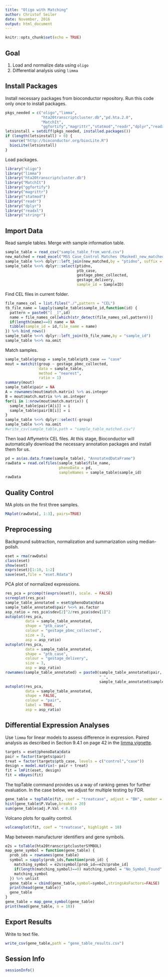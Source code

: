 ```yaml
---
title: "Oligo with Matching"
author: Christof Seiler
date: November, 2016
output: html_document
---
```


```r
knitr::opts_chunk$set(echo = TRUE)
```

## Goal

1. Load and normalize data using ``oligo``
2. Differential analysis using ``limma``

## Install Packages

Install necessary packages from bioconductor repository. Run this code only once to install packages.

```r
pkgs_needed = c("oligo","limma",
                "hta20transcriptcluster.db","pd.hta.2.0",
                "MatchIt",
                "ggfortify","magrittr","statmod","readr","dplyr","readxl","stringr")
letsinstall = setdiff(pkgs_needed, installed.packages()) 
if (length(letsinstall) > 0) {
  source("http://bioconductor.org/biocLite.R")
  biocLite(letsinstall)
}
```

Load packages.

```r
library("oligo")
library("limma")
library("hta20transcriptcluster.db")
library("MatchIt")
library("ggfortify")
library("magrittr")
library("statmod")
library("readr")
library("dplyr")
library("readxl")
library("stringr")
```

## Import Data

Read sample tables. Merge with sample information table.

```r
sample_table = read_csv("sample_table_from_word.csv")
new_matched = read_excel("MSS Case_Control Matches (Masked)_new_matched.xlsx")
sample_table %<>% dplyr::left_join(new_matched,by = "ptidno", suffix = c("", "2"))
sample_table %<>% dplyr::select(ptidno,
                                ptb_case,
                                gestage_pbmc_collected,
                                gestage_delivery,
                                sample_id = SampleID)
```

Find CEL files in current folder.

```r
file_names_cel = list.files("./",pattern = "CEL")
tb_file_name = lapply(sample_table$sample_id,function(id) {
  pattern = paste0("[ _]",id)
  name = file_names_cel[which(str_detect(file_names_cel,pattern))]
  if(length(name)==0) name = NA
  tibble(sample_id = id,file_name = name)
}) %>% bind_rows()
sample_table %<>% dplyr::left_join(tb_file_name,by = "sample_id")
sample_table %<>% na.omit
```

Match samples.

```r
sample_table$group = sample_table$ptb_case == "case"
mout = matchit(group ~ gestage_pbmc_collected, 
               data = sample_table, 
               method = "nearest", 
               ratio = 1)
summary(mout)
sample_table$pair = NA
A = rownames(mout$match.matrix) %>% as.integer
B = mout$match.matrix %>% as.integer
for(i in 1:nrow(mout$match.matrix)) {
  sample_table$pair[A[i]] = i
  sample_table$pair[B[i]] = i
}
sample_table %<>% dplyr::select(-group)
sample_table %<>% na.omit
#write_csv(sample_table,path = "sample_table_matched.csv")
```

Then load Affymetrix CEL files. At this stage, Bioconductor will automatically download the necessary annotation packages and install them for us. 

```r
pd = as(as.data.frame(sample_table), "AnnotatedDataFrame")
rawData = read.celfiles(sample_table$file_name,
                        phenoData = pd,
                        sampleNames = sample_table$sample_id)
rawData
```

## Quality Control

MA plots on the first three samples.

```r
MAplot(rawData[, 1:3], pairs=TRUE)
```

## Preprocessing

Background subtraction, normalization and summarization using median-polish.

```r
eset = rma(rawData)
class(eset)
show(eset)
exprs(eset)[1:10, 1:2]
save(eset,file = "eset.Rdata")
```

PCA plot of normalized expressions.

```r
res_pca = prcomp(t(exprs(eset)), scale. = FALSE)
screeplot(res_pca)
sample_table_annotated = eset@phenoData@data
sample_table_annotated$pair %<>% as.factor
asp_ratio = res_pca$sdev[2]^2/res_pca$sdev[1]^2
autoplot(res_pca, 
         data = sample_table_annotated, 
         shape = "ptb_case", 
         colour = "gestage_pbmc_collected",
         size = 3, 
         asp = asp_ratio)
autoplot(res_pca, 
         data = sample_table_annotated, 
         shape = "ptb_case", 
         colour = "gestage_delivery",
         size = 3,
         asp = asp_ratio)
rownames(sample_table_annotated) = paste0(sample_table_annotated$pair,
                                          "_",
                                          sample_table_annotated$sample_id)
autoplot(res_pca, 
         data = sample_table_annotated, 
         shape = FALSE, 
         colour = "pair",
         label = TRUE,
         asp = asp_ratio)
```

## Differential Expression Analyses

Use ``limma`` for linear models to assess difference in expression. Paired analysis as described in Section 9.4.1 on page 42 in the [limma vignette](https://www.bioconductor.org/packages/devel/bioc/vignettes/limma/inst/doc/usersguide.pdf).

```r
targets = eset@phenoData@data
pair = factor(targets$pair)
treat = factor(targets$ptb_case, levels = c("control","case"))
design = model.matrix(~ pair + treat)
fit = lmFit(eset, design)
fit = eBayes(fit)
```

The topTable command provides us a way of ranking genes for further evaluation. In the case below, we adjust for multiple testing by FDR.

```r
gene_table = topTable(fit, coef = "treatcase", adjust = "BH", number = nrow(fit))
hist(gene_table$P.Value,breaks = 20)
sum(gene_table$adj.P.Val < 0.05)
```

Volcano plots for quality control.

```r
volcanoplot(fit, coef = "treatcase", highlight = 10)
```

Map between manufacturer identifiers and gene symbols.

```r
e2s = toTable(hta20transcriptclusterSYMBOL)
map_gene_symbol = function(gene_table) {
  prob_ids = rownames(gene_table)
  symbol = sapply(prob_ids,function(prob_id) {
    matching_symbol = e2s$symbol[prob_id==e2s$probe_id]
    if(length(matching_symbol)==0) matching_symbol = "No_Symbol_Found"
    matching_symbol
  }) %>% unlist
  gene_table = cbind(gene_table,symbol=symbol,stringsAsFactors=FALSE)
  print(head(gene_table))
  gene_table  
}
gene_table = map_gene_symbol(gene_table)
print(head(gene_table, n = 10))
```

## Export Results

Write to text file.

```r
write_csv(gene_table,path = "gene_table_results.csv")
```

## Session Info

```r
sessionInfo()
```
